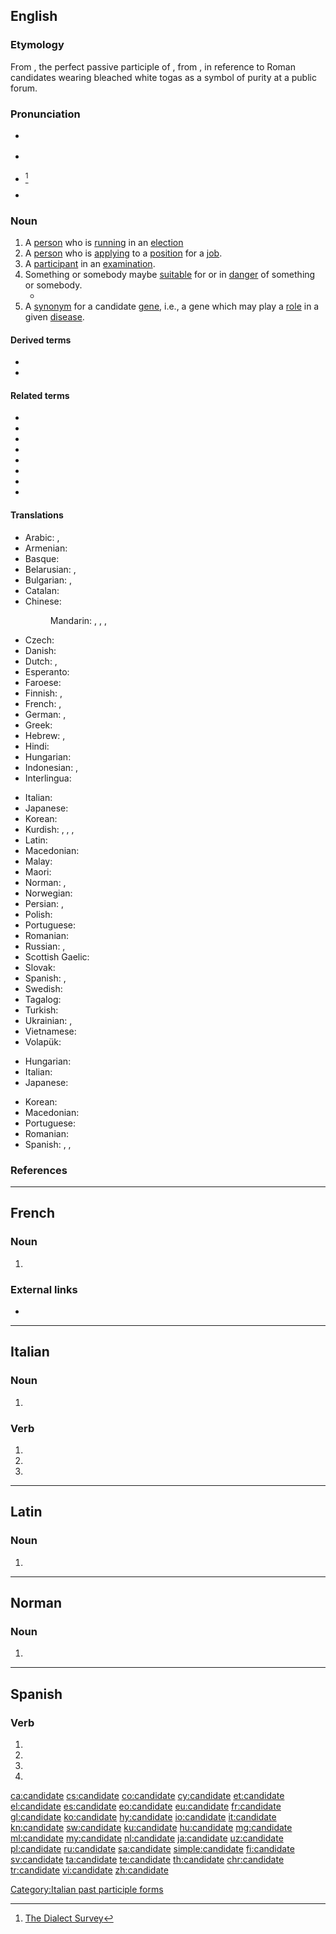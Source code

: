 {{also|candidaté}}
==English==

===Etymology===
From {{etyl|la|en}} {{m|la|candidātus||a person who is standing for public office}}, the perfect passive participle of {{m|la|candidare}}, from {{m|la|candidus||candid, white}}, in reference to Roman candidates wearing bleached white togas as a symbol of purity at a public forum.

===Pronunciation===
* {{a|UK}} {{IPA|/ˈkæn.dɪdət/|lang=en}}
* {{a|US}} {{IPA|/ˈkæn.dɪ.deɪt/|/ˈkæn.dɪ.dɪt/|lang=en}}
* {{a|US|colloquially}} {{IPA|/ˈkæn.ɪ.dɪt/|/ˈkæn.ɪ.deɪt/|lang=en}}<ref name="dialect">[http://www4.uwm.edu/FLL/linguistics/dialect/staticmaps/q_32.html The Dialect Survey]</ref><!--which shows that this is not confined to any region-->
* {{audio|En-us-candidate.ogg|Audio (US)|lang=en}}

===Noun===
{{en-noun}}

# A [[person]] who is [[run]]ning in an [[election]]
# A [[person]] who is [[apply]]ing to a [[position]] for a [[job]].
# A [[participant]] in an [[examination]].
# Something or somebody maybe [[suitable]] for or in [[danger]] of something or somebody.
#* {{quote-magazine|year=2013|month=May-June|author=Kevin Heng
|title=[http://www.americanscientist.org/issues/pub/2013/3/why-does-nature-form-exoplanets-easily Why Does Nature Form Exoplanets Easily?]
|volume=101|issue=3|page=184|magazine={{w|American Scientist}}
|passage=In the past two years, NASA’s Kepler Space Telescope has located nearly 3,000 exoplanet '''candidates''' ranging from sub-Earth-sized minions to gas giants that dwarf our own Jupiter.}}
# A [[synonym]] for a candidate [[gene]], i.e., a gene which may play a [[role]] in a given [[disease]].

====Derived terms====
* {{l|en|candidacy}}
* {{l|en|Manchurian candidate}}

====Related terms====
* {{l|en|candelabrum}}
* {{l|en|candela}}
* {{l|en|candid}}
* {{l|en|candle}}
* {{l|en|candlepower}}
* {{l|en|candlestick}}
* {{l|en|chandler}}
* {{l|en|chandlery}}

====Translations====
{{trans-top|person running in an election}}
* Arabic: {{t|ar|مُرَشَّح|m}}, {{t|ar|مُرَشَّحَة|f}}
* Armenian: {{t+|hy|թեկնածու}}
* Basque: {{t|eu|kandidatu}}
* Belarusian: {{t|be|кандыда́т|m|sc=Cyrl}}, {{t|be|кандыда́тка|f|sc=Cyrl}}
* Bulgarian: {{t+|bg|кандида́т|m}}, {{t|bg|кандида́тка|f}}
* Catalan: {{t+|ca|candidat|m}}
* Chinese:
*: Mandarin: {{t+|cmn|候選人|sc=Hani}}, {{t+|cmn|候选人|tr=hòuxuǎnrén|sc=Hani}}, {{t+|cmn|候補|sc=Hani}}, {{t+|cmn|候补|tr=hòubǔ|sc=Hani}}
* Czech: {{t+|cs|kandidát|m}}
* Danish: {{t|da|kandidat|c}}
* Dutch: {{t+|nl|kandidaat|m}}, {{t|nl|kandidate|f}}
* Esperanto: {{t|eo|kandidato}}
* Faroese: {{t|fo|valevni|n}}
* Finnish: {{t+|fi|ehdokas}}, {{t+|fi|kandidaatti}}
* French: {{t+|fr|candidat|m}}, {{t+|fr|candidate|f}}
* German: {{t+|de|Kandidat|m}}, {{t+|de|Kandidatin|f}}
* Greek: {{t+|el|υποψήφιος|m}}
* Hebrew: {{t|he|מועמד|m|tr=mo'amad|sc=Hebr}}, {{t|he|מועמדת|f|tr=mu'amedet|sc=Hebr}}
* Hindi: {{t|hi|उम्मीदवार|m|sc=Deva}}
* Hungarian: {{t+|hu|induló}}
* Indonesian: {{t+|id|kandidat}}, {{t+|id|calon}}
* Interlingua: {{t|ia|candidato}}
{{trans-mid}}
* Italian: {{t+|it|candidato}}
* Japanese: {{t+|ja|候補者|tr=[[こうほしゃ]], kōhosha|sc=Jpan}}
* Korean: {{t+|ko|후보자|tr=[[候補者]], huboja|sc=Kore}}
* Kurdish: {{t+|ku|berbijar}}, {{t+|ku|namzet}}, {{t+|ku|berendam}}, {{t+|ku|kandîdat}}
* Latin: {{t|la|candidatus|m}}
* Macedonian: {{t|mk|кандида́т|m}}
* Malay: {{t|ms|calon}}
* Maori: {{t|mi|kaiwhakauru}}
* Norman: {{t|nrf|candidat|m}}, {{t|nrf|candidate|f}}
* Norwegian: {{t|no|kandidat}}
* Persian: {{t+|fa|کاندیدا|tr=kândidâ|sc=fa-Arab}}, {{t+|fa|نامزد|tr=nâmzad|sc=fa-Arab}}
* Polish: {{t+|pl|kandydat|m-pr}}
* Portuguese: {{t+|pt|candidato|m}}
* Romanian: {{t+|ro|candidat|m}}
* Russian: {{t+|ru|кандида́т|m}}, {{t+|ru|кандида́тка|f}}
* Scottish Gaelic: {{t|gd|tagraiche|m}}
* Slovak: {{t|sk|kandidát|m}}
* Spanish: {{t+|es|candidato|m}}, {{t+|es|candidata|f}}
* Swedish: {{t+|sv|kandidat|c}}
* Tagalog: {{t|tl|halangad}}
* Turkish: {{t+|tr|aday}}
* Ukrainian: {{t+|uk|кандида́т|m|sc=Cyrl}}, {{t|uk|кандида́тка|f|sc=Cyrl}}
* Vietnamese: {{t|vi|ứng cử viên}}
* Volapük: {{t+|vo|steifädan}}
{{trans-bottom}}

{{trans-top|participant in an examination}}
* Hungarian: {{t+|hu|jelölt}}
* Italian: {{t+|it|candidato}}
* Japanese: {{t-check|ja|[[受験]][[生]]|tr=[[じゅけん]][[せい]], jukensei|sc=Jpan}} <!-- was "[[受験]][[生]]" - assumed sum-of-parts; if an idiom, remove the wikilinks to the individual words. see [[User:Kephir/gadgets/xte#Translation_fixing]] -->
{{trans-mid}}
* Korean: {{t+|ko|수험생|tr=[[受驗生]], suheomsaeng|sc=Kore}}
* Macedonian: {{t|mk|кандида́т|m}}
* Portuguese: {{t+|pt|candidato|m}}
* Romanian: {{t+|ro|candidat|m}}
* Spanish: {{t+|es|candidato|m}}, {{t+|es|candidata|f}}, {{t|es|participante|m|f}}
{{trans-bottom}}

===References===
<references/>

----

==French==

===Noun===
{{fr-noun|f}}

# {{feminine noun of|candidat|lang=fr}}

===External links===
* {{R:TLFi}}

----

==Italian==

===Noun===
{{head|it|noun plural form|g=f}}

# {{plural of|candidata|lang=it}}

===Verb===
{{head|it|verb form}}

# {{inflection of|candidare||2|p|pres|indc|lang=it}}
# {{inflection of|candidare||2|p|impr|lang=it}}
# {{feminine plural of|candidato|lang=it}}

[[Category:Italian past participle forms]]

----

==Latin==

===Noun===
{{la-noun-form|candidāte}}

# {{inflection of|candidātus||voc|s|lang=la}}

----

==Norman==

===Noun===
{{nrf-noun|f}}

# {{feminine noun of|candidat|lang=nrf}}

----

==Spanish==

===Verb===
{{head|es|verb form}}

# {{es-verb form of|candidatar|ending=-ar|mood=subjunctive|tense=present|number=s|person=1}}
# {{es-verb form of|candidatar|ending=-ar|mood=subjunctive|tense=present|number=s|person=2|formal=y}}
# {{es-verb form of|candidatar|ending=-ar|mood=subjunctive|tense=present|number=s|person=3}}
# {{es-verb form of|candidatar|ending=-ar|mood=imperative|number=s|person=2|formal=y|sense=affirmative}}

[[ca:candidate]]
[[cs:candidate]]
[[co:candidate]]
[[cy:candidate]]
[[et:candidate]]
[[el:candidate]]
[[es:candidate]]
[[eo:candidate]]
[[eu:candidate]]
[[fr:candidate]]
[[gl:candidate]]
[[ko:candidate]]
[[hy:candidate]]
[[io:candidate]]
[[it:candidate]]
[[kn:candidate]]
[[sw:candidate]]
[[ku:candidate]]
[[hu:candidate]]
[[mg:candidate]]
[[ml:candidate]]
[[my:candidate]]
[[nl:candidate]]
[[ja:candidate]]
[[uz:candidate]]
[[pl:candidate]]
[[ru:candidate]]
[[sa:candidate]]
[[simple:candidate]]
[[fi:candidate]]
[[sv:candidate]]
[[ta:candidate]]
[[te:candidate]]
[[th:candidate]]
[[chr:candidate]]
[[tr:candidate]]
[[vi:candidate]]
[[zh:candidate]]
